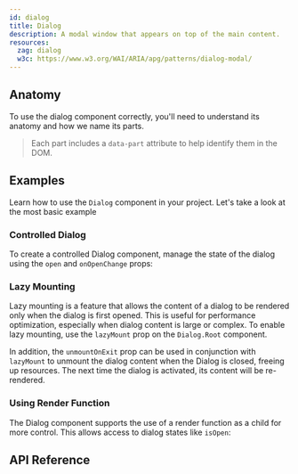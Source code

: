 ```yaml
---
id: dialog
title: Dialog
description: A modal window that appears on top of the main content.
resources:
  zag: dialog
  w3c: https://www.w3.org/WAI/ARIA/apg/patterns/dialog-modal/
---
```


<ComponentPreview />

## Anatomy

To use the dialog component correctly, you'll need to understand its anatomy and
how we name its parts.

> Each part includes a `data-part` attribute to help identify them in the DOM.

<Anatomy id="dialog" />

## Examples

Learn how to use the `Dialog` component in your project. Let's take a look at
the most basic example

<Example id="basic" />

### Controlled Dialog

To create a controlled Dialog component, manage the state of the dialog using
the `open` and `onOpenChange` props:

<Example id="controlled" />

### Lazy Mounting

Lazy mounting is a feature that allows the content of a dialog to be rendered
only when the dialog is first opened. This is useful for performance
optimization, especially when dialog content is large or complex. To enable lazy
mounting, use the `lazyMount` prop on the `Dialog.Root` component.

In addition, the `unmountOnExit` prop can be used in conjunction with
`lazyMount` to unmount the dialog content when the Dialog is closed, freeing up
resources. The next time the dialog is activated, its content will be
re-rendered.

<Example id="lazyMount" />

### Using Render Function

The Dialog component supports the use of a render function as a child for more
control. This allows access to dialog states like `isOpen`:

<Example id="renderFn" />

## API Reference

<ComponentTypes id="dialog" />
